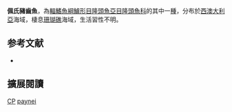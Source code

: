 {{Speciesbox
| name = 佩氏豬齒魚
| status = DD
| status_system = IUCN3.1
| genus = Choerodon
| species = paynei
| authority = [[Whitley|Whitley]], 1945
| synonyms = 
}}

'''佩氏豬齒魚'''，為[[輻鰭魚綱|輻鰭魚綱]][[鱸形目|鱸形目]][[隆頭魚亞目|隆頭魚亞目]][[隆頭魚科|隆頭魚科]]的其中一[[種|種]]，分布於[[西澳大利亞|西澳大利亞]]海域，棲息[[珊瑚礁|珊瑚礁]]海域，生活習性不明。
==参考文献==
*{{FishBase_species|genus=Choerodon|species=paynei|year=2013|month=7}}
== 擴展閱讀 ==
{{refbegin}}
{{wikispecies-inline|Choerodon paynei|佩氏豬齒魚}}
{{refend}}
{{Taxonbar|from=Q2667257}}

[[Category:IUCN红色名录数据缺乏物种|CP]]
[[Category:豬齒魚屬|paynei]]


{{鱸形目小作品}}